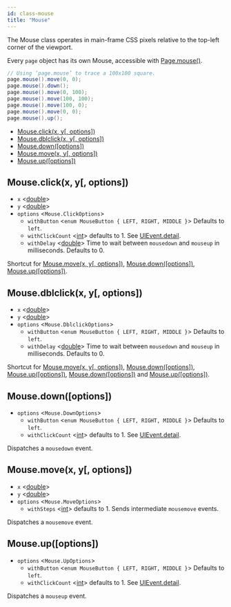 ```yaml
---
id: class-mouse
title: "Mouse"
---
```


The Mouse class operates in main-frame CSS pixels relative to the top-left corner of the viewport.

Every `page` object has its own Mouse, accessible with [Page.mouse()](./api/class-page.mdx#pagemouse).

```java
// Using ‘page.mouse’ to trace a 100x100 square.
page.mouse().move(0, 0);
page.mouse().down();
page.mouse().move(0, 100);
page.mouse().move(100, 100);
page.mouse().move(100, 0);
page.mouse().move(0, 0);
page.mouse().up();
```


- [Mouse.click(x, y[, options])](./api/class-mouse.mdx#mouseclickx-y-options)
- [Mouse.dblclick(x, y[, options])](./api/class-mouse.mdx#mousedblclickx-y-options)
- [Mouse.down([options])](./api/class-mouse.mdx#mousedownoptions)
- [Mouse.move(x, y[, options])](./api/class-mouse.mdx#mousemovex-y-options)
- [Mouse.up([options])](./api/class-mouse.mdx#mouseupoptions)

## Mouse.click(x, y[, options])
- `x` <[double]>
- `y` <[double]>
- `options` <`Mouse.ClickOptions`>
  - `withButton` <`enum MouseButton { LEFT, RIGHT, MIDDLE }`> Defaults to `left`.
  - `withClickCount` <[int]> defaults to 1. See [UIEvent.detail].
  - `withDelay` <[double]> Time to wait between `mousedown` and `mouseup` in milliseconds. Defaults to 0.

Shortcut for [Mouse.move(x, y[, options])](./api/class-mouse.mdx#mousemovex-y-options), [Mouse.down([options])](./api/class-mouse.mdx#mousedownoptions), [Mouse.up([options])](./api/class-mouse.mdx#mouseupoptions).

## Mouse.dblclick(x, y[, options])
- `x` <[double]>
- `y` <[double]>
- `options` <`Mouse.DblclickOptions`>
  - `withButton` <`enum MouseButton { LEFT, RIGHT, MIDDLE }`> Defaults to `left`.
  - `withDelay` <[double]> Time to wait between `mousedown` and `mouseup` in milliseconds. Defaults to 0.

Shortcut for [Mouse.move(x, y[, options])](./api/class-mouse.mdx#mousemovex-y-options), [Mouse.down([options])](./api/class-mouse.mdx#mousedownoptions), [Mouse.up([options])](./api/class-mouse.mdx#mouseupoptions), [Mouse.down([options])](./api/class-mouse.mdx#mousedownoptions) and [Mouse.up([options])](./api/class-mouse.mdx#mouseupoptions).

## Mouse.down([options])
- `options` <`Mouse.DownOptions`>
  - `withButton` <`enum MouseButton { LEFT, RIGHT, MIDDLE }`> Defaults to `left`.
  - `withClickCount` <[int]> defaults to 1. See [UIEvent.detail].

Dispatches a `mousedown` event.

## Mouse.move(x, y[, options])
- `x` <[double]>
- `y` <[double]>
- `options` <`Mouse.MoveOptions`>
  - `withSteps` <[int]> defaults to 1. Sends intermediate `mousemove` events.

Dispatches a `mousemove` event.

## Mouse.up([options])
- `options` <`Mouse.UpOptions`>
  - `withButton` <`enum MouseButton { LEFT, RIGHT, MIDDLE }`> Defaults to `left`.
  - `withClickCount` <[int]> defaults to 1. See [UIEvent.detail].

Dispatches a `mouseup` event.

[Accessibility]: ./api/class-accessibility.mdx "Accessibility"
[Browser]: ./api/class-browser.mdx "Browser"
[BrowserContext]: ./api/class-browsercontext.mdx "BrowserContext"
[BrowserType]: ./api/class-browsertype.mdx "BrowserType"
[ConsoleMessage]: ./api/class-consolemessage.mdx "ConsoleMessage"
[Dialog]: ./api/class-dialog.mdx "Dialog"
[Download]: ./api/class-download.mdx "Download"
[ElementHandle]: ./api/class-elementhandle.mdx "ElementHandle"
[FileChooser]: ./api/class-filechooser.mdx "FileChooser"
[Frame]: ./api/class-frame.mdx "Frame"
[JSHandle]: ./api/class-jshandle.mdx "JSHandle"
[Keyboard]: ./api/class-keyboard.mdx "Keyboard"
[Mouse]: ./api/class-mouse.mdx "Mouse"
[Page]: ./api/class-page.mdx "Page"
[Playwright]: ./api/class-playwright.mdx "Playwright"
[Request]: ./api/class-request.mdx "Request"
[Response]: ./api/class-response.mdx "Response"
[Route]: ./api/class-route.mdx "Route"
[Selectors]: ./api/class-selectors.mdx "Selectors"
[TimeoutError]: ./api/class-timeouterror.mdx "TimeoutError"
[Touchscreen]: ./api/class-touchscreen.mdx "Touchscreen"
[Video]: ./api/class-video.mdx "Video"
[WebSocket]: ./api/class-websocket.mdx "WebSocket"
[WebSocketFrame]: ./api/class-websocketframe.mdx "WebSocketFrame"
[Worker]: ./api/class-worker.mdx "Worker"
[Element]: https://developer.mozilla.org/en-US/docs/Web/API/element "Element"
[Evaluation Argument]: ./core-concepts.mdx#evaluationargument "Evaluation Argument"
[Promise]: https://developer.mozilla.org/en-US/docs/Web/JavaScript/Reference/Global_Objects/Promise "Promise"
[iterator]: https://developer.mozilla.org/en-US/docs/Web/JavaScript/Reference/Iteration_protocols "Iterator"
[origin]: https://developer.mozilla.org/en-US/docs/Glossary/Origin "Origin"
[selector]: https://developer.mozilla.org/en-US/docs/Web/CSS/CSS_Selectors "selector"
[Serializable]: https://developer.mozilla.org/en-US/docs/Web/JavaScript/Reference/Global_Objects/JSON/stringify#Description "Serializable"
[UIEvent.detail]: https://developer.mozilla.org/en-US/docs/Web/API/UIEvent/detail "UIEvent.detail"
[UnixTime]: https://en.wikipedia.org/wiki/Unix_time "Unix Time"
[xpath]: https://developer.mozilla.org/en-US/docs/Web/XPath "xpath"

[boolean]: https://docs.oracle.com/javase/tutorial/java/nutsandbolts/datatypes.html "boolean"
[byte&#91;&#93;]: https://docs.oracle.com/javase/tutorial/java/nutsandbolts/datatypes.html "byte[]"
[Consumer]: https://docs.oracle.com/javase/8/docs/api/java/util/function/Consumer.html "Consumer"
[double]: https://docs.oracle.com/javase/tutorial/java/nutsandbolts/datatypes.html "double"
[InputStream]: https://docs.oracle.com/javase/8/docs/api/java/io/InputStream.html "InputStream"
[int]: https://docs.oracle.com/javase/tutorial/java/nutsandbolts/datatypes.html "int"
[List]: https://docs.oracle.com/javase/8/docs/api/java/util/List.html "List"
[Map]: https://docs.oracle.com/javase/8/docs/api/java/util/Map.html "Map"
[null]: https://docs.oracle.com/javase/specs/jls/se8/html/jls-3.html#jls-3.10.7 "null"
[Object]: https://docs.oracle.com/javase/8/docs/api/java/lang/Object.html "Object"
[Path]: https://docs.oracle.com/javase/8/docs/api/java/nio/file/Path.html "Path"
[Pattern]: https://docs.oracle.com/javase/8/docs/api/java/util/regex/Pattern.html "Pattern"
[Predicate]: https://docs.oracle.com/javase/8/docs/api/java/util/function/Predicate.html "Predicate"
[Runnable]: https://docs.oracle.com/javase/8/docs/api/java/lang/Runnable.html "Runnable"
[String]: https://docs.oracle.com/javase/8/docs/api/java/lang/String.html "String"